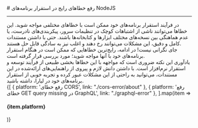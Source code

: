
<Layout>
# رفع خطاهای رایج در استقرار برنامه‌های NodeJS
<hr className="mb-2" />
در فرآیند استقرار برنامه‌های خود ممکن است با خطاهای مختلفی مواجه شوید. این خطاها می‌توانند ناشی از اشتباهات کوچک در تنظیمات سرور، پیکربندی‌های نادرست، یا عدم هماهنگی بین نسخه‌های مختلف ابزارها و کتابخانه‌ها باشند. حتی با داشتن مستندات کامل و دقیق، این مشکلات می‌توانند رخ دهند و اغلب نیز به سادگی قابل حل هستند.
<div className='h-2' />
جای نگرانی نیست! در ادامه، رایج‌ترین خطاهایی که ممکن است در هنگام استقرار برنامه‌های خود با آنها مواجه شوید؛ مورد بررسی قرار گرفته است. 
<div className='h-2' />
یادآوری این نکته ضروری است که مواجهه با این خطاها بخشی طبیعی از فرآیند توسعه و استقرار نرم‌افزار است. با داشتن دانش لازم و پیروی از راهنمایی‌های ارائه‌شده در این مستندات، می‌توانید به راحتی از این مشکلات عبور کرده و تجربه خوبی از استقرار برنامه‌های خود در لیارا، داشته باشید.

<div className='h-2' />
<div className="grid md:grid-cols-2 gap-4">
            {[
    { platform: 'رفع خطای CORS', link: "./cors-error/about" },
    { platform: 'رفع خطای GET query missing در GraphQL', link: "./graphql-error" },
  ].map(item =>
    <Link href={item.link}>
    <Card className="flex cursor-pointer w-full items-center justify-between">
        <div className="flex items-center gap-3">
        <h4>
            {item.platform}
        </h4>
        </div>
        <GoArrowLeft className="ml-1" />
    </Card>
    </Link>
            )}
          </div>
<NextPage next="../related-links" />
</Layout>